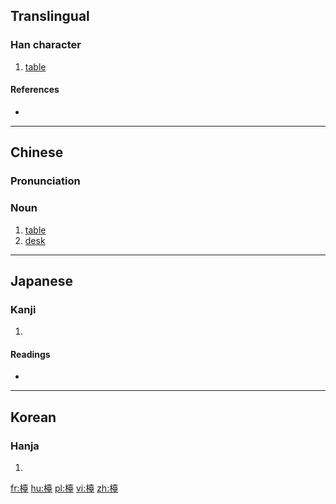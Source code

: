 {{also|台}}

==Translingual==

===Han character===
{{Han char|rn=75|rad=木|as=14|sn=18|four=44914|canj=DGRG}}

# [[table]]

====References====
* {{Han ref|kx=0558.200|dkj=15718|dj=0947.170|hdz=21306.060|uh=6AAF|ud=27311|bh=C269|bd=49769}}

----

==Chinese==

{{zh-forms|s=台|t2=枱}}

===Pronunciation===
{{zh-pron
|m=tái
|c=toi4
|mn=tâi
|mc=y
|oc=y
|ma=
|cat=n
}}

===Noun===
{{zh-noun}}

# [[table]]
# [[desk]]

----

==Japanese==

===Kanji===
{{ja-kanji|grade=|rs=木14}}

# {{defn|lang=ja|sort=木14}}

====Readings====
* {{ja-readings|on=[[たい]] (tai), [[だい]] (dai)|kun=[[つくえ]] (tsukue)}}

----

==Korean==

===Hanja===
{{ko-hanja|hangeul=대|eumhun=|rv=dae|mr=tae|y=tay}}

# {{defn|lang=ko|sort=木14}}

[[fr:檯]]
[[hu:檯]]
[[pl:檯]]
[[vi:檯]]
[[zh:檯]]